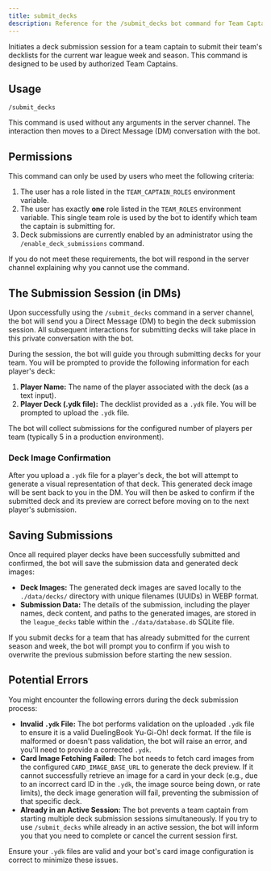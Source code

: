 ```yaml
---
title: submit_decks
description: Reference for the /submit_decks bot command for Team Captains.
---
```


Initiates a deck submission session for a team captain to submit their team's decklists for the current war league week and season. This command is designed to be used by authorized Team Captains.

## Usage

```
/submit_decks
```

This command is used without any arguments in the server channel. The interaction then moves to a Direct Message (DM) conversation with the bot.

## Permissions

This command can only be used by users who meet the following criteria:

1.  The user has a role listed in the `TEAM_CAPTAIN_ROLES` environment variable.
2.  The user has exactly **one** role listed in the `TEAM_ROLES` environment variable. This single team role is used by the bot to identify which team the captain is submitting for.
3.  Deck submissions are currently enabled by an administrator using the `/enable_deck_submissions` command.

If you do not meet these requirements, the bot will respond in the server channel explaining why you cannot use the command.

## The Submission Session (in DMs)

Upon successfully using the `/submit_decks` command in a server channel, the bot will send you a Direct Message (DM) to begin the deck submission session. All subsequent interactions for submitting decks will take place in this private conversation with the bot.

During the session, the bot will guide you through submitting decks for your team. You will be prompted to provide the following information for each player's deck:

1.  **Player Name:** The name of the player associated with the deck (as a text input).
2.  **Player Deck (.ydk file):** The decklist provided as a `.ydk` file. You will be prompted to upload the `.ydk` file.

The bot will collect submissions for the configured number of players per team (typically 5 in a production environment).

### Deck Image Confirmation

After you upload a `.ydk` file for a player's deck, the bot will attempt to generate a visual representation of that deck. This generated deck image will be sent back to you in the DM. You will then be asked to confirm if the submitted deck and its preview are correct before moving on to the next player's submission.

## Saving Submissions

Once all required player decks have been successfully submitted and confirmed, the bot will save the submission data and generated deck images:

- **Deck Images:** The generated deck images are saved locally to the `./data/decks/` directory with unique filenames (UUIDs) in WEBP format.
- **Submission Data:** The details of the submission, including the player names, deck content, and paths to the generated images, are stored in the `league_decks` table within the `./data/database.db` SQLite file.

If you submit decks for a team that has already submitted for the current season and week, the bot will prompt you to confirm if you wish to overwrite the previous submission before starting the new session.

## Potential Errors

You might encounter the following errors during the deck submission process:

- **Invalid `.ydk` File:** The bot performs validation on the uploaded `.ydk` file to ensure it is a valid DuelingBook Yu-Gi-Oh! deck format. If the file is malformed or doesn't pass validation, the bot will raise an error, and you'll need to provide a corrected `.ydk`.
- **Card Image Fetching Failed:** The bot needs to fetch card images from the configured `CARD_IMAGE_BASE_URL` to generate the deck preview. If it cannot successfully retrieve an image for a card in your deck (e.g., due to an incorrect card ID in the `.ydk`, the image source being down, or rate limits), the deck image generation will fail, preventing the submission of that specific deck.
- **Already in an Active Session:** The bot prevents a team captain from starting multiple deck submission sessions simultaneously. If you try to use `/submit_decks` while already in an active session, the bot will inform you that you need to complete or cancel the current session first.

Ensure your `.ydk` files are valid and your bot's card image configuration is correct to minimize these issues.
